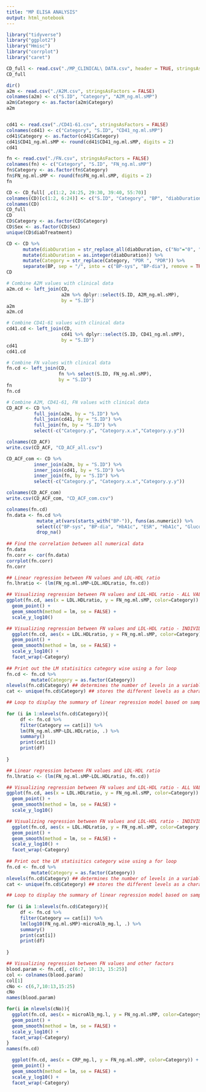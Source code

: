 ```yaml
---
title: "MP ELISA ANALYSIS"
output: html_notebook
---
```


```r
library("tidyverse")
library("ggplot2")
library("Hmisc")
library("corrplot")
library("caret")
```

```r
CD_full <- read.csv("./MP_CLINICAL\ DATA.csv", header = TRUE, stringsAsFactors = FALSE)
CD_full

dir()
a2m <- read.csv("./A2M.csv", stringsAsFactors = FALSE)
colnames(a2m) <- c("S.ID", "Category", "A2M_ng.ml.sMP")
a2m$Category <- as.factor(a2m$Category)
a2m


cd41 <- read.csv("./CD41-61.csv", stringsAsFactors = FALSE)
colnames(cd41) <- c("Category", "S.ID", "CD41_ng.ml.sMP")
cd41$Category <- as.factor(cd41$Category)
cd41$CD41_ng.ml.sMP <- round(cd41$CD41_ng.ml.sMP, digits = 2)
cd41

fn <- read.csv("./FN.csv", stringsAsFactors = FALSE)
colnames(fn) <- c("Category", "S.ID", "FN_ng.ml.sMP")
fn$Category <- as.factor(fn$Category)
fn$FN_ng.ml.sMP <- round(fn$FN_ng.ml.sMP, digits = 2)
fn
```

```r
CD <- CD_full[ ,c(1:2, 24:25, 29:30, 39:40, 55:70)]
colnames(CD)[c(1:2, 6:24)] <- c("S.ID", "Category", "BP", "diabDuration", "diabTreatment", "HbA1c", "ESR", "Hb_gm.dl", "Glucose_mg.dl", "R.F.PP", "Urea_mg.dl", "creatinine_mg.dl", "TCH", "TC_mg.dl", "HDL_mg.dl", "LDL_mg.dl", "VLDL_mg.dl", "TCH.HDLratio", "LDL.HDLratio", "CRP_mg.l", "microAlb_mg.l" )
colnames(CD)
CD_full
CD
CD$Category <- as.factor(CD$Category)
CD$Sex <- as.factor(CD$Sex)
unique(CD$diabTreatment)
```


```r
CD <- CD %>%
      mutate(diabDuration = str_replace_all(diabDuration, c("No"="0", "Yrs" = ""))) %>%
      mutate(diabDuration = as.integer(diabDuration)) %>%
      mutate(Category = str_replace(Category, "PDR ", "PDR")) %>%
      separate(BP, sep = "/", into = c("BP-sys", "BP-dia"), remove = TRUE)
CD
```

```r
# Combine A2M values with clinical data
a2m.cd <- left_join(CD, 
                    a2m %>% dplyr::select(S.ID, A2M_ng.ml.sMP), 
                    by = "S.ID")
a2m
a2m.cd

# Combine CD41-61 values with clinical data
cd41.cd <- left_join(CD, 
                    cd41 %>% dplyr::select(S.ID, CD41_ng.ml.sMP), 
                    by = "S.ID")
cd41
cd41.cd

# Combine FN values with clinical data
fn.cd <- left_join(CD, 
                   fn %>% select(S.ID, FN_ng.ml.sMP), 
                   by = "S.ID")
fn
fn.cd

# Combine A2M, CD41-61, FN values with clinical data
CD_ACF <- CD %>%
          full_join(a2m, by = "S.ID") %>%
          full_join(cd41, by = "S.ID") %>%
          full_join(fn, by = "S.ID") %>%
          select(-c("Category.y", "Category.x.x","Category.y.y"))

colnames(CD_ACF) 
write.csv(CD_ACF, "CD_ACF_all.csv")

CD_ACF_com <- CD %>%
          inner_join(a2m, by = "S.ID") %>%
          inner_join(cd41, by = "S.ID") %>%
          inner_join(fn, by = "S.ID") %>%
          select(-c("Category.y", "Category.x.x","Category.y.y"))

colnames(CD_ACF_com)
write.csv(CD_ACF_com, "CD_ACF_com.csv")

```

```r
colnames(fn.cd)
fn.data <- fn.cd %>%
           mutate_at(vars(starts_with("BP-")), funs(as.numeric)) %>%
           select(c("BP-sys", "BP-dia", "HbA1c", "ESR", "HbA1c", "Glucose_mg.dl", "Urea_mg.dl", "creatinine_mg.dl", "TCH", "TC_mg.dl", "HDL_mg.dl", "LDL_mg.dl", "VLDL_mg.dl", "TCH.HDLratio", "LDL.HDLratio", "CRP_mg.l", "microAlb_mg.l", "FN_ng.ml.sMP")) %>%
           drop_na()
          
## Find the correlation between all numerical data
fn.data
fn.corr <- cor(fn.data)
corrplot(fn.corr)
fn.corr
```


```r
## Linear regression between FN values and LDL-HDL ratio
fn.lhratio <- (lm(FN_ng.ml.sMP~LDL.HDLratio, fn.cd))

## Visualizing regression between FN values and LDL-HDL ratio - ALL VALUES
ggplot(fn.cd, aes(x = LDL.HDLratio, y = FN_ng.ml.sMP, color=Category)) + 
  geom_point() + 
  geom_smooth(method = lm, se = FALSE) +
  scale_y_log10()

## Visualizing regression between FN values and LDL-HDL ratio - INDIVIDUAL CATEGORIES
  ggplot(fn.cd, aes(x = LDL.HDLratio, y = FN_ng.ml.sMP, color=Category)) + 
  geom_point() + 
  geom_smooth(method = lm, se = FALSE) +
  scale_y_log10() +
  facet_wrap(~Category)
  
## Print out the LM statisitics category wise using a for loop
fn.cd <- fn.cd %>% 
         mutate(Category = as.factor(Category)) 
nlevels(fn.cd$Category) ## determines the number of levels in a variable but must be a factor
cat <- unique(fn.cd$Category) ## stores the different levels as a character vector

## Loop to display the summary of linear regression model based on sample category
 
for (i in 1:nlevels(fn.cd$Category)){
     df <- fn.cd %>% 
     filter(Category == cat[i]) %>%
     lm(FN_ng.ml.sMP~LDL.HDLratio, .) %>% 
     summary()
     print(cat[i])
     print(df)
     
}
```


```r
## Linear regression between FN values and LDL-HDL ratio
fn.lhratio <- (lm(FN_ng.ml.sMP~LDL.HDLratio, fn.cd))

## Visualizing regression between FN values and LDL-HDL ratio - ALL VALUES
ggplot(fn.cd, aes(x = LDL.HDLratio, y = FN_ng.ml.sMP, color=Category)) + 
  geom_point() + 
  geom_smooth(method = lm, se = FALSE) +
  scale_y_log10()

## Visualizing regression between FN values and LDL-HDL ratio - INDIVIDUAL CATEGORIES
  ggplot(fn.cd, aes(x = LDL.HDLratio, y = FN_ng.ml.sMP, color=Category)) + 
  geom_point() + 
  geom_smooth(method = lm, se = FALSE) +
  scale_y_log10() +
  facet_wrap(~Category)
  
## Print out the LM statisitics category wise using a for loop
fn.cd <- fn.cd %>% 
         mutate(Category = as.factor(Category)) 
nlevels(fn.cd$Category) ## determines the number of levels in a variable but must be a factor
cat <- unique(fn.cd$Category) ## stores the different levels as a character vector

## Loop to display the summary of linear regression model based on sample category
 
for (i in 1:nlevels(fn.cd$Category)){
     df <- fn.cd %>% 
     filter(Category == cat[i]) %>%
     lm(log10(FN_ng.ml.sMP)~microAlb_mg.l, .) %>% 
     summary()
     print(cat[i])
     print(df)
     
}
```




```r
## Visualizing regression between FN values and other factors
blood.param <- fn.cd[, c(6:7, 10:13, 15:25)]
col <- colnames(blood.param)
col[1]
cNo <- c(6,7,10:13,15:25)
cNo
names(blood.param)

for(i in nlevels(cNo)){
  ggplot(fn.cd, aes(x = microAlb_mg.l, y = FN_ng.ml.sMP, color=Category)) + 
  geom_point() + 
  geom_smooth(method = lm, se = FALSE) +
  scale_y_log10() +
  facet_wrap(~Category)
}
names(fn.cd)

```


```r
  ggplot(fn.cd, aes(x = CRP_mg.l, y = FN_ng.ml.sMP, color=Category)) + 
  geom_point() + 
  geom_smooth(method = lm, se = FALSE) +
  scale_y_log10() +
  facet_wrap(~Category)
```








